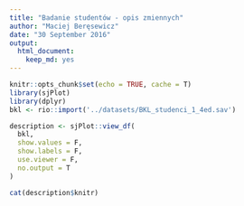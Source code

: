 ```yaml
---
title: "Badanie studentów - opis zmiennych"
author: "Maciej Beręsewicz"
date: "30 September 2016"
output: 
  html_document: 
    keep_md: yes
---
```


```r
knitr::opts_chunk$set(echo = TRUE, cache = T)
library(sjPlot)
library(dplyr)
bkl <- rio::import('../datasets/BKL_studenci_1_4ed.sav')

description <- sjPlot::view_df(
  bkl,
  show.values = F,
  show.labels = F,
  use.viewer = F,
  no.output = T
)
```

```r
cat(description$knitr)
```


